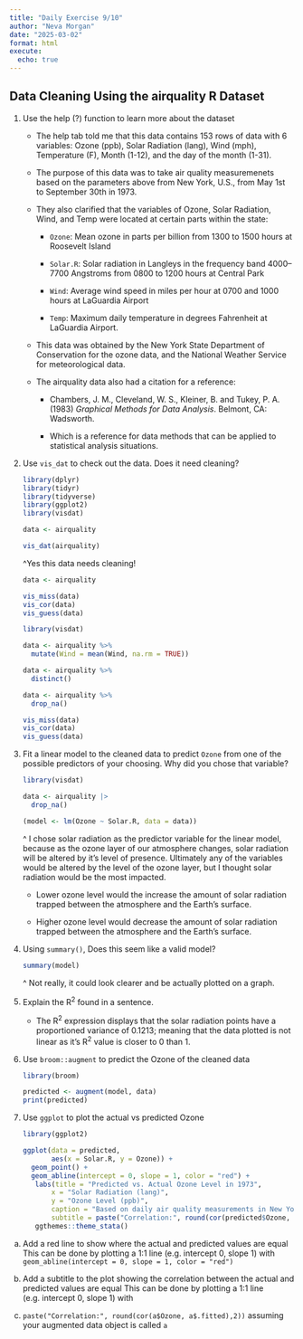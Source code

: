 ```yaml
---
title: "Daily Exercise 9/10"
author: "Neva Morgan"
date: "2025-03-02"
format: html
execute:
  echo: true
---
```


## Data Cleaning Using the airquality R Dataset

1.  Use the help (?) function to learn more about the dataset

    -   The help tab told me that this data contains 153 rows of data with 6 variables: Ozone (ppb), Solar Radiation (lang), Wind (mph), Temperature (F), Month (1-12), and the day of the month (1-31).

    -   The purpose of this data was to take air quality measuremenets based on the parameters above from New York, U.S., from May 1st to September 30th in 1973.

    -   They also clarified that the variables of Ozone, Solar Radiation, Wind, and Temp were located at certain parts within the state:

        -   `Ozone`: Mean ozone in parts per billion from 1300 to 1500 hours at Roosevelt Island

        -   `Solar.R`: Solar radiation in Langleys in the frequency band 4000–7700 Angstroms from 0800 to 1200 hours at Central Park

        -   `Wind`: Average wind speed in miles per hour at 0700 and 1000 hours at LaGuardia Airport

        -   `Temp`: Maximum daily temperature in degrees Fahrenheit at LaGuardia Airport.

    -   This data was obtained by the New York State Department of Conservation for the ozone data, and the National Weather Service for meteorological data.

    -   The airquality data also had a citation for a reference:

        -   Chambers, J. M., Cleveland, W. S., Kleiner, B. and Tukey, P. A. (1983) *Graphical Methods for Data Analysis*. Belmont, CA: Wadsworth.

        -   Which is a reference for data methods that can be applied to statistical analysis situations.

2.  Use `vis_dat` to check out the data. Does it need cleaning?

    ```r
    library(dplyr)
    library(tidyr)
    library(tidyverse)
    library(ggplot2)
    library(visdat)

    data <- airquality

    vis_dat(airquality)
    ```

    \^Yes this data needs cleaning!

    ```r
    data <- airquality 

    vis_miss(data)
    vis_cor(data)
    vis_guess(data)
    ```

    ```r
    library(visdat)

    data <- airquality %>%
      mutate(Wind = mean(Wind, na.rm = TRUE))

    data <- airquality %>%
      distinct()

    data <- airquality %>%
      drop_na()

    vis_miss(data)
    vis_cor(data)
    vis_guess(data)
    ```

3.  Fit a linear model to the cleaned data to predict `Ozone` from one of the possible predictors of your choosing. Why did you chose that variable?

    ```r
    library(visdat)

    data <- airquality |>
      drop_na()

    (model <- lm(Ozone ~ Solar.R, data = data))
    ```

    \^ I chose solar radiation as the predictor variable for the linear model, because as the ozone layer of our atmosphere changes, solar radiation will be altered by it's level of presence. Ultimately any of the variables would be altered by the level of the ozone layer, but I thought solar radiation would be the most impacted.

    -   Lower ozone level would the increase the amount of solar radiation trapped between the atmosphere and the Earth's surface.

    -   Higher ozone level would decrease the amount of solar radiation trapped between the atmosphere and the Earth's surface.

4.  Using `summary()`, Does this seem like a valid model?

    ```r
    summary(model)
    ```

    \^ Not really, it could look clearer and be actually plotted on a graph.

5.  Explain the R^2^ found in a sentence.

    -   The R^2^ expression displays that the solar radiation points have a proportioned variance of 0.1213; meaning that the data plotted is not linear as it's R^2^ value is closer to 0 than 1.

6.  Use `broom::augment` to predict the Ozone of the cleaned data

    ```r
    library(broom)

    predicted <- augment(model, data)
    print(predicted)
    ```

7.  Use `ggplot` to plot the actual vs predicted Ozone

    ```r
    library(ggplot2)

    ggplot(data = predicted,
           aes(x = Solar.R, y = Ozone)) +
      geom_point() +
      geom_abline(intercept = 0, slope = 1, color = "red") +
       labs(title = "Predicted vs. Actual Ozone Level in 1973",
           x = "Solar Radiation (lang)",
           y = "Ozone Level (ppb)",
           caption = "Based on daily air quality measurements in New York, May to September 1973. Graph Created By: Neva Morgan",
           subtitle = paste("Correlation:", round(cor(predicted$Ozone, predicted$.fitted),2))) +
       ggthemes::theme_stata()

    ```

<!-- -->

a.  Add a red line to show where the actual and predicted values are equal This can be done by plotting a 1:1 line (e.g. intercept 0, slope 1) with `geom_abline(intercept = 0, slope = 1, color = "red")`

b.  Add a subtitle to the plot showing the correlation between the actual and predicted values are equal This can be done by plotting a 1:1 line (e.g. intercept 0, slope 1) with

c.  `paste("Correlation:", round(cor(a$Ozone, a$.fitted),2))` assuming your augmented data object is called `a`
